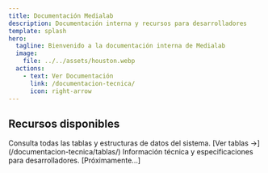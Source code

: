 ```yaml
---
title: Documentación Medialab
description: Documentación interna y recursos para desarrolladores
template: splash
hero:
  tagline: Bienvenido a la documentación interna de Medialab
  image:
    file: ../../assets/houston.webp
  actions:
    - text: Ver Documentación
      link: /documentacion-tecnica/
      icon: right-arrow
---
```



## Recursos disponibles

<CardGrid stagger>
	<Card title="Tablas de datos" icon="open-book">
		Consulta todas las tablas y estructuras de datos del sistema.
		[Ver tablas →](/documentacion-tecnica/tablas/)
	</Card>
	<Card title="Documentación técnica" icon="document">
		Información técnica y especificaciones para desarrolladores.
		[Próximamente...]
	</Card>
</CardGrid>